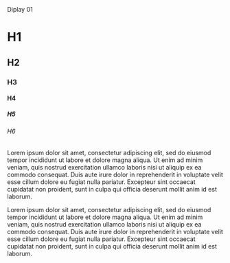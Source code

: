 
<Meta title="CSS/Typography" />

<div class="display-01">Diplay 01</div>
<h1>H1</h1>
<h2>H2</h2>
<h3>H3</h3>
<h4>H4</h4>
<h5>H5</h5>
<h6>H6</h6>
<p>
  Lorem ipsum dolor sit amet, consectetur adipiscing elit, sed do eiusmod tempor
  incididunt ut labore et dolore magna aliqua. Ut enim ad minim veniam, quis
  nostrud exercitation ullamco laboris nisi ut aliquip ex ea commodo consequat.
  Duis aute irure dolor in reprehenderit in voluptate velit esse cillum dolore
  eu fugiat nulla pariatur. Excepteur sint occaecat cupidatat non proident, sunt
  in culpa qui officia deserunt mollit anim id est laborum.
</p>
<p class="small">
  Lorem ipsum dolor sit amet, consectetur adipiscing elit, sed do eiusmod tempor
  incididunt ut labore et dolore magna aliqua. Ut enim ad minim veniam, quis
  nostrud exercitation ullamco laboris nisi ut aliquip ex ea commodo consequat.
  Duis aute irure dolor in reprehenderit in voluptate velit esse cillum dolore
  eu fugiat nulla pariatur. Excepteur sint occaecat cupidatat non proident, sunt
  in culpa qui officia deserunt mollit anim id est laborum.
</p>
